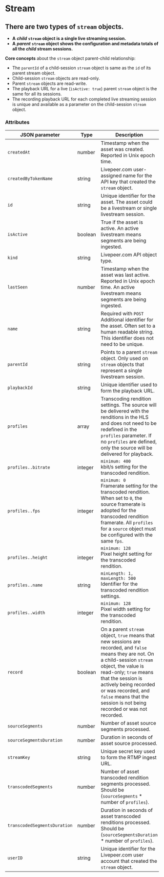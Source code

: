 
<DocsLayout>

# Stream

## There are two types of `stream` objects.
- **A** ***child***  **`stream` object is a single live streaming session.**
- **A** ***parent*** **`stream` object shows the configuration and metadata totals of all the *child* stream sessions.**

**Core concepts** about the `stream` object parent-child relationship:
- The `parentId` of a child-session `stream` object is same as the `id` of its parent stream object.
- Child-session `stream` objects are read-only.
- Parent `stream` objects are read-write.
- The playback URL for a live (`isActive: true`) parent `stream` object is the same for all its sessions.
- The recording playback URL for each completed live streaming session is unique and available as a parameter on the child-session `stream` object.


### Attributes

| JSON parameter               | Type    | Description                                                                                                                                                                                                                              |
| ---------------------------- | ------- | ---------------------------------------------------------------------------------------------------------------------------------------------------------------------------------------------------------------------------------------- |
| `createdAt`                  | number  | Timestamp when the asset was created. Reported in Unix epoch time.                                                                                                                                                                       |
| `createdByTokenName`         | string  | Livepeer.com user-assigned name for the API key that created the `stream` object.                                                                                                                                                        |
| `id`                         | string  | Unique identifier for the asset. The asset could be a livestream or single livestream session.                                                                                                                                           |
| `isActive`                   | boolean | True if the asset is active. An active livestream means segments are being ingested.                                                                                                                                                     |
| `kind`                       | string  | Livepeer.com API object type.                                                                                                                                                                                                            |
| `lastSeen`                   | number  | Timestamp when the asset was last active. Reported in Unix epoch time. An active livestream means segments are being ingested.                                                                                                           |
| `name`                       | string  | Required with `POST`<br />Additional identifier for the asset. Often set to a human readable string. This identifier does not need to be unique.                                                                                         |
| `parentId`                   | string  | Points to a parent `stream` object. Only used on `stream` objects that represent a single livestream session.                                                                                                                            |
| `playbackId`                 | string  | Unique identifier used to form the playback URL.                                                                                                                                                                                         |
| `profiles`                   | array   | Transcoding rendition settings. The source will be delivered with the renditions in the HLS and does not need to be redefined in the `profiles` parameter. If no `profiles` are defined, only the source will be delivered for playback. |
| `profiles..bitrate`          | integer | `minimum: 400`<br />kbit/s setting for the transcoded rendition.                                                                                                                                                                         |
| `profiles..fps`              | integer | `minimum: 0`<br />Framerate setting for the transcoded rendition. When set to `0`, the source framerate is adopted for the transcoded rendition framerate. All `profiles` for a `source` object must be configured with the same `fps`.  |
| `profiles..height`           | integer | `minimum: 128`<br />Pixel height setting for the transcoded rendition.                                                                                                                                                                   |
| `profiles..name`             | string  | `minLength: 1, maxLength: 500`<br />Identifier for the transcoded rendition settings.                                                                                                                                                    |
| `profiles..width`            | integer | `minimum: 128`<br />Pixel width setting for the transcoded rendition.                                                                                                                                                                    |
| `record         `            | boolean | On a parent `stream` object, `true` means that new sessions are recorded, and `false` means they are not. On a child-session `stream` object, the value is read-only; `true` means that the session is actively being recorded or was recorded, and `false` means that the session is not being recorded or was not recorded.|
| `sourceSegments`             | number  | Number of asset source segments processed.                                                                                                                                                                                               |
| `sourceSegmentsDuration`     | number  | Duration in seconds of asset source processed.                                                                                                                                                                                           |
| `streamKey`                  | string  | Unique secret key used to form the RTMP ingest URL.                                                                                                                                                                                      |
| `transcodedSegments`         | number  | Number of asset transcoded rendition segments processed. Should be (`sourceSegments` \* number of `profiles`).                                                                                                                           |
| `transcodedSegmentsDuration` | number  | Duration in seconds of asset transcoded renditions processed. Should be (`sourceSegmentsDuration` \* number of `profiles`).                                                                                                              |
| `userID`                     | string  | Unique identifier for the Livepeer.com user account that created the `stream` object.                                                                                                                                                    |

</DocsLayout>
